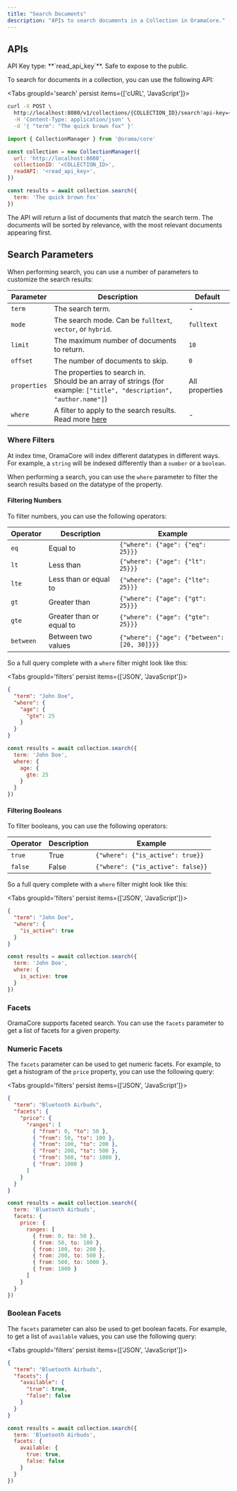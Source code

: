 ```yaml
---
title: "Search Documents"
description: "APIs to search documents in a Collection in OramaCore."
---
```


## APIs

<Callout>
API Key type: **`read_api_key`**. Safe to expose to the public.
</Callout>

To search for documents in a collection, you can use the following API:

<Tabs groupId='search' persist items={['cURL', 'JavaScript']}>
```bash tab="cURL"
curl -X POST \
  http://localhost:8080/v1/collections/{COLLECTION_ID}/search?api-key=<read_api_key> \
  -H 'Content-Type: application/json' \
  -d '{ "term": "The quick brown fox" }'
```

```js tab="JavaScript"
import { CollectionManager } from '@orama/core'

const collection = new CollectionManager({
  url: 'http://localhost:8080',
  collectionID: '<COLLECTION_ID>',
  readAPI: '<read_api_key>',
})

const results = await collection.search({
  term: 'The quick brown fox'
})
```
</Tabs>

The API will return a list of documents that match the search term. The documents will be sorted by relevance, with the most relevant documents appearing first.

## Search Parameters

When performing search, you can use a number of parameters to customize the search results:

| Parameter | Description | Default |
| --- | --- | --- |
| `term` | The search term. | - |
| `mode` | The search mode. Can be `fulltext`, `vector`, or `hybrid`. | `fulltext` |
| `limit` | The maximum number of documents to return. | `10` |
| `offset` | The number of documents to skip. | `0` |
| `properties` | The properties to search in. <br />Should be an array of strings (for example: `["title", "description", "author.name"]`) | All properties |
| `where` | A filter to apply to the search results. Read more [here](#where-filters) | - |

### Where Filters

At index time, OramaCore will index different datatypes in different ways. For example, a `string` will be indexed differently than a `number` or a `boolean`.

When performing a search, you can use the `where` parameter to filter the search results based on the datatype of the property.

#### Filtering Numbers

To filter numbers, you can use the following operators:

| Operator | Description | Example |
| --- | --- | --- |
| `eq` | Equal to | `{"where": {"age": {"eq": 25}}}` |
| `lt` | Less than | `{"where": {"age": {"lt": 25}}}` |
| `lte` | Less than or equal to | `{"where": {"age": {"lte": 25}}}` |
| `gt` | Greater than | `{"where": {"age": {"gt": 25}}}` |
| `gte` | Greater than or equal to | `{"where": {"age": {"gte": 25}}}` |
| `between` | Between two values | `{"where": {"age": {"between": [20, 30]}}}` |

So a full query complete with a `where` filter might look like this:

<Tabs groupId='filters' persist items={['JSON', 'JavaScript']}>
```json tab='JSON'
{
  "term": "John Doe",
  "where": {
    "age": {
      "gte": 25
    }
  }
}
```

```js tab='JavaScript'
const results = await collection.search({
  term: 'John Doe',
  where: {
    age: {
      gte: 25
    }
  }
})
```
</Tabs>

#### Filtering Booleans

To filter booleans, you can use the following operators:

| Operator | Description | Example |
| --- | --- | --- |
| `true` | True | `{"where": {"is_active": true}}` |
| `false` | False | `{"where": {"is_active": false}}` |

So a full query complete with a `where` filter might look like this:

<Tabs groupId='filters' persist items={['JSON', 'JavaScript']}>
```json tab='JSON'
{
  "term": "John Doe",
  "where": {
    "is_active": true
  }
}
```

```js tab='JavaScript'
const results = await collection.search({
  term: 'John Doe',
  where: {
    is_active: true
  }
})
```
</Tabs>

### Facets

OramaCore supports faceted search. You can use the `facets` parameter to get a list of facets for a given property.

### Numeric Facets

The `facets` parameter can be used to get numeric facets. For example, to get a histogram of the `price` property, you can use the following query:

<Tabs groupId='filters' persist items={['JSON', 'JavaScript']}>
```json tab='JSON'
{
  "term": "Bluetooth Airbuds",
  "facets": {
    "price": {
      "ranges": [
        { "from": 0, "to": 50 },
        { "from": 50, "to": 100 },
        { "from": 100, "to": 200 },
        { "from": 200, "to": 500 },
        { "from": 500, "to": 1000 },
        { "from": 1000 }
      ]
    }
  }
}
```

```js tab='JavaScript'
const results = await collection.search({
  term: 'Bluetooth Airbuds',
  facets: {
    price: {
      ranges: [
        { from: 0, to: 50 },
        { from: 50, to: 100 },
        { from: 100, to: 200 },
        { from: 200, to: 500 },
        { from: 500, to: 1000 },
        { from: 1000 }
      ]
    }
  }
})
```
</Tabs>


### Boolean Facets

The `facets` parameter can also be used to get boolean facets. For example, to get a list of `available` values, you can use the following query:

<Tabs groupId='filters' persist items={['JSON', 'JavaScript']}>
```json tab='JSON'
{
  "term": "Bluetooth Airbuds",
  "facets": {
    "available": {
      "true": true,
      "false": false
    }
  }
}
```

```js tab='JavaScript'
const results = await collection.search({
  term: 'Bluetooth Airbuds',
  facets: {
    available: {
      true: true,
      false: false
    }
  }
})
```
</Tabs>